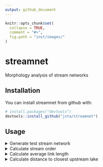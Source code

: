 ```yaml
---
output: github_document
---
```


<!-- README.md is generated from README.Rmd. Please edit that file -->

```r
knitr::opts_chunk$set(
  collapse = TRUE,
  comment = "#>",
  fig.path = "inst/images/"
)
```

# streamnet

Morphology analysis of stream networks 

## Installation

You can install streamnet from github with:

```r
# install.packages("devtools")
devtools::install_github("jsta/streamnet")
```

## Usage

<details>
 <summary>Generate test stream network</summary>

```r
library(sf)
library(ggplot2)
library(nhdR)
library(streamnet)

# Generate test dataset
bbox <- data.frame(xmin = -73.33838, ymin = 41.35841,
                   xmax = -73.14540, ymax = 41.48593)
b0 <- sf::st_sfc(sf::st_polygon(list(rbind(
    c(bbox$xmin, bbox$ymin),
    c(bbox$xmax, bbox$ymin),
    c(bbox$xmax, bbox$ymax),
    c(bbox$xmin, bbox$ymax),
    c(bbox$xmin, bbox$ymin)))))
sf::st_crs(b0) <- 4326
b0 <- st_transform(b0, sf::st_crs(nhdR::vpu_shp))

nhd <- nhd_plus_query(poly = b0, dsn = c("NHDFlowLine"))$sp$NHDFlowLine

outlet_reach <- terminal_reaches(network = nhd, 
                 approve_all_dl = TRUE)
outlet_point <- st_cast(st_line_sample(outlet_reach, sample = 1), "POINT")

```
</details>

<details>
 <summary>Calculate stream order</summary>
 
```r
Sys.setenv(GRASS_VERBOSE = -1) # suppress grass messages

res <- stream_order(lines = nhd, outlet = outlet_point, geom_colname = "geometry")

coords <- st_coordinates(st_transform(outlet_point, 4326))
poly   <- nhd_plus_query(coords[1], coords[2], 
                        dsn = "NHDWaterbody")$sp$NHDWaterbody

ggplot() + 
  geom_sf(data = poly, color = "white") +
  geom_sf(data = res, aes(color = as.factor(strahler)))
```
</details>

<details>
  <summary>Calculate average link length</summary>

```r
avg_link_length(lines = nhd, outlet_reach = outlet_reach)
```
</details>

<details>
  <summary>Calculate distance to closest upstream lake</summary>
  
```r
1 + 1
```
</details>
